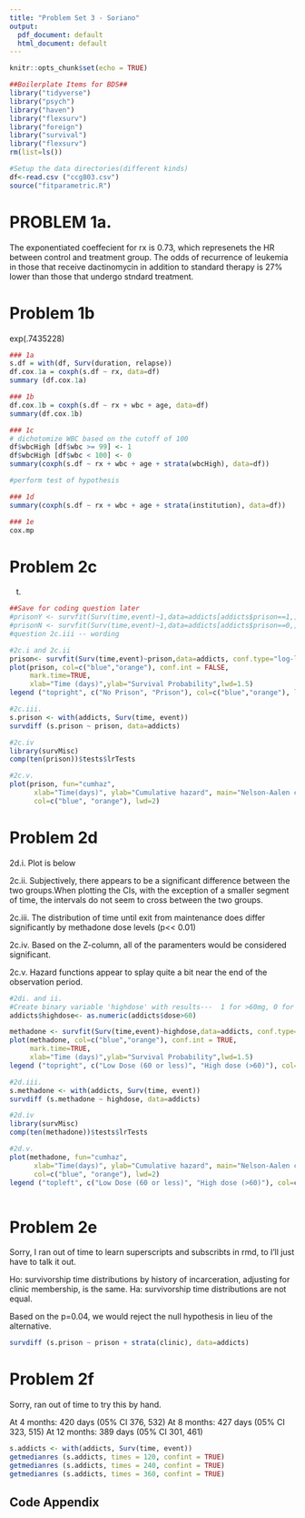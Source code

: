 ```yaml
---
title: "Problem Set 3 - Soriano"
output:
  pdf_document: default
  html_document: default
---
```


```r
knitr::opts_chunk$set(echo = TRUE)
```


```r
##Boilerplate Items for BDS##
library("tidyverse") 
library("psych")
library("haven")
library("flexsurv")
library("foreign")
library("survival")
library("flexsurv")
rm(list=ls())

#Setup the data directories(different kinds)
df<-read.csv ("ccg803.csv")
source("fitparametric.R")
```

# PROBLEM 1a.
The exponentiated coeffecient for rx is 0.73, which represenets the HR between control and treatment group. The odds of recurrence of leukemia in those that receive dactinomycin in addition to standard therapy is 27% lower than those that undergo stndard treatment.

# Problem 1b
exp(.7435228)

```r
### 1a
s.df = with(df, Surv(duration, relapse))
df.cox.1a = coxph(s.df ~ rx, data=df)
summary (df.cox.1a)

### 1b
df.cox.1b = coxph(s.df ~ rx + wbc + age, data=df)
summary(df.cox.1b)

### 1c
# dichotomize WBC based on the cutoff of 100
df$wbcHigh [df$wbc >= 99] <- 1
df$wbcHigh [df$wbc < 100] <- 0
summary(coxph(s.df ~ rx + wbc + age + strata(wbcHigh), data=df))

#perform test of hypothesis 

### 1d
summary(coxph(s.df ~ rx + wbc + age + strata(institution), data=df))

### 1e
cox.mp


```
# Problem 2c
t.

```r
##Save for coding question later
#prisonY <- survfit(Surv(time,event)~1,data=addicts[addicts$prison==1,], conf.type="log-log")
#prisonN <- survfit(Surv(time,event)~1,data=addicts[addicts$prison==0,], conf.type="log-log")
#question 2c.iii -- wording 

#2c.i and 2c.ii
prison<- survfit(Surv(time,event)~prison,data=addicts, conf.type="log-log")
plot(prison, col=c("blue","orange"), conf.int = FALSE,
     mark.time=TRUE,
     xlab="Time (days)",ylab="Survival Probability",lwd=1.5)
legend ("topright", c("No Prison", "Prison"), col=c("blue","orange"), lwd=c(2,2), cex=1.2)

#2c.iii.
s.prison <- with(addicts, Surv(time, event))
survdiff (s.prison ~ prison, data=addicts)

#2c.iv
library(survMisc)
comp(ten(prison))$tests$lrTests

#2c.v.
plot(prison, fun="cumhaz",
      xlab="Time(days)", ylab="Cumulative hazard", main="Nelson-Aalen cumulative hazard estimates",
      col=c("blue", "orange"), lwd=2)

```

# Problem 2d
2d.i. Plot is below

2c.ii. Subjectively, there appears to be a significant difference between the two groups.When plotting the CIs, with the exception of a smaller segment of time, the intervals do not seem to cross between the two groups.

2c.iii. The distribution of time until exit from maintenance does  differ significantly by methadone dose levels (p<< 0.01) 

2c.iv. Based on the Z-column, all of the paramenters would be considered significant. 

2c.v.  Hazard functions appear to splay quite a bit near the end of the observation period. 


```r

#2di. and ii.
#Create binary variable 'highdose' with results---  1 for >60mg, 0 for <=60
addicts$highdose<- as.numeric(addicts$dose>60)

methadone <- survfit(Surv(time,event)~highdose,data=addicts, conf.type="log-log")
plot(methadone, col=c("blue","orange"), conf.int = TRUE,
     mark.time=TRUE,
     xlab="Time (days)",ylab="Survival Probability",lwd=1.5)
legend ("topright", c("Low Dose (60 or less)", "High dose (>60)"), col=c("blue","orange"), lwd=c(2,2), cex=1.2)

#2d.iii.
s.methadone <- with(addicts, Surv(time, event))
survdiff (s.methadone ~ highdose, data=addicts)

#2d.iv
library(survMisc)
comp(ten(methadone))$tests$lrTests

#2d.v.
plot(methadone, fun="cumhaz",
      xlab="Time(days)", ylab="Cumulative hazard", main="Nelson-Aalen cumulative hazard estimates",
      col=c("blue", "orange"), lwd=2)
legend ("topleft", c("Low Dose (60 or less)", "High dose (>60)"), col=c("blue","orange"), lwd=c(2,2), cex=1.2)



```
# Problem 2e
Sorry, I ran out of time to learn superscripts and subscribts in rmd, to I'll just have to talk it out.

Ho: survivorship time distributions by history of incarceration, adjusting for clinic membership, is the same. 
Ha: survivorship time distributions are not equal.

Based on the p=0.04, we would reject the null hypothesis in lieu of the alternative.


```r
survdiff (s.prison ~ prison + strata(clinic), data=addicts)

```

# Problem 2f

Sorry, ran out of time to try this by hand. 

At 4 months: 420 days (05% CI 376, 532)
At 8 months: 427 days (05% CI 323, 515)
At 12 months: 389 days (05% CI 301, 461)
```r
s.addicts <- with(addicts, Surv(time, event))
getmedianres (s.addicts, times = 120, confint = TRUE)
getmedianres (s.addicts, times = 240, confint = TRUE)
getmedianres (s.addicts, times = 360, confint = TRUE)
```


## Code Appendix

```r
```
